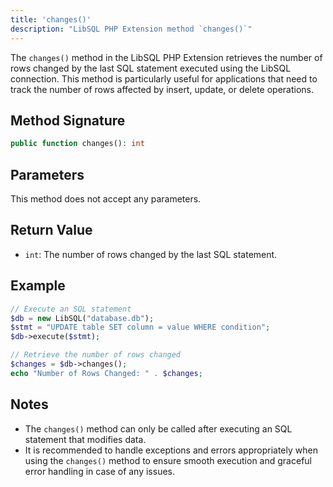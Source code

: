```yaml
---
title: 'changes()'
description: "LibSQL PHP Extension method `changes()`"
---
```


The `changes()` method in the LibSQL PHP Extension retrieves the number of rows changed by the last SQL statement executed using the LibSQL connection. This method is particularly useful for applications that need to track the number of rows affected by insert, update, or delete operations.

## Method Signature

```php
public function changes(): int
```

## Parameters

This method does not accept any parameters.

## Return Value

- `int`: The number of rows changed by the last SQL statement.

## Example

```php
// Execute an SQL statement
$db = new LibSQL("database.db");
$stmt = "UPDATE table SET column = value WHERE condition";
$db->execute($stmt);

// Retrieve the number of rows changed
$changes = $db->changes();
echo "Number of Rows Changed: " . $changes;
```

## Notes

- The `changes()` method can only be called after executing an SQL statement that modifies data.
- It is recommended to handle exceptions and errors appropriately when using the `changes()` method to ensure smooth execution and graceful error handling in case of any issues.

